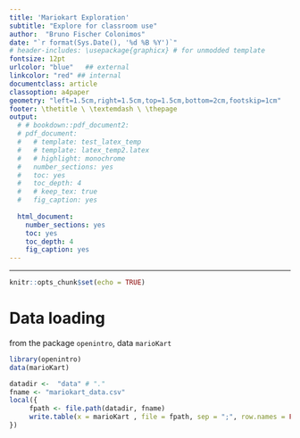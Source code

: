 ```yaml
---
title: 'Mariokart Exploration'
subtitle: "Explore for classroom use"
author:  "Bruno Fischer Colonimos"
date: "`r format(Sys.Date(), '%d %B %Y')`"
# header-includes: \usepackage{graphicx} # for unmodded template
fontsize: 12pt
urlcolor: "blue"   ## external
linkcolor: "red" ## internal
documentclass: article
classoption: a4paper
geometry: "left=1.5cm,right=1.5cm,top=1.5cm,bottom=2cm,footskip=1cm"
footer: \thetitle \ \textemdash \ \thepage 
output:
  # # bookdown::pdf_document2:
  # pdf_document:
  #   # template: test_latex_temp
  #   # template: latex_temp2.latex
  #   # highlight: monochrome
  #   number_sections: yes
  #   toc: yes
  #   toc_depth: 4
  #   # keep_tex: true
  #   fig_caption: yes
    
  html_document:
    number_sections: yes
    toc: yes
    toc_depth: 4
    fig_caption: yes
---
```



***************************


<!-- Some Inline HTML (CSS) , formatting tables -->

<style>

table {
    width: 100%;
    border-top-style: solid;
    border-top-width: medium;
    border-top-color: initial;
    border-bottom-style: solid;
    border-bottom-width: medium;
    border-bottom-color: initial;
}

</style>

<!-- End Inline HTML -->


<!-- Initialization L -->

```r
knitr::opts_chunk$set(echo = TRUE)
```

<!-- Beginning -->

Data loading
=====
from the package `openintro`, data `marioKart`

```r
library(openintro)
data(marioKart)

```
```r
datadir <-  "data" # "."
fname <- "mariokart_data.csv"
local({
     fpath <- file.path(datadir, fname)
     write.table(x = marioKart , file = fpath, sep = ";", row.names = FALSE)
})



```






